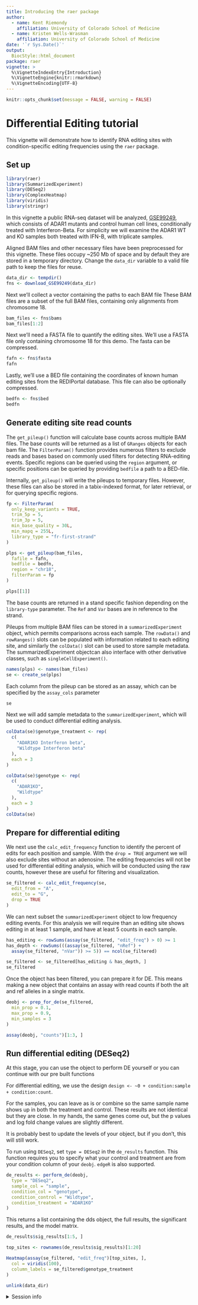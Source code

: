 ```yaml
---
title: Introducing the raer package
author: 
  - name: Kent Riemondy
    affiliation: University of Colorado School of Medicine
  - name: Kristen Wells-Wrasman
    affiliation: University of Colorado School of Medicine
date: '`r Sys.Date()`'
output:
  BiocStyle::html_document
package: raer 
vignette: >
  %\VignetteIndexEntry{Introduction}
  %\VignetteEngine{knitr::rmarkdown}
  %\VignetteEncoding{UTF-8}    
---
```


```r
knitr::opts_chunk$set(message = FALSE, warning = FALSE)
```

# Differential Editing tutorial

This vignette will demonstrate how to identify RNA editing sites with condition-specific editing frequencies using the `raer` package.

## Set up

```r
library(raer)
library(SummarizedExperiment)
library(DESeq2)
library(ComplexHeatmap)
library(viridis)
library(stringr)
```


In this vignette a public RNA-seq dataset will be analyzed,  [GSE99249](https://www.ncbi.nlm.nih.gov/geo/query/acc.cgi?acc=GSE99249), which consists of ADAR1 mutants and control human cell lines, conditionally treated with Interferon-Beta. For simplicity we will examine the ADAR1 WT and KO samples both treated with IFN-B, with triplicate samples. 

Aligned BAM files and other necessary files have been preprocessed for this vignette. These files occupy ~250 Mb of space and by default they are stored in a temporary directory. Change the `data_dir` variable to a valid file path to keep the files for reuse.

```r
data_dir <- tempdir()
fns <- download_GSE99249(data_dir)
```

Next we'll collect a vector containing the paths to each BAM file These BAM files are a subset of the full BAM files, containing only alignments from chromosome 18.

```r
bam_files <- fns$bams
bam_files[1:2]
```

Next we'll need a FASTA file to quantify the editing sites. We'll use a FASTA file only containing chromosome 18 for this demo. The fasta can be compressed. 

```r
fafn <- fns$fasta
fafn
```

Lastly, we'll use a BED file containing the coordinates of known human editing sites from the REDIPortal database. This file can also be optionally compressed.

```r
bedfn <- fns$bed
bedfn
```

## Generate editing site read counts 

The `get_pileup()` function will calculate base counts across multiple BAM files. The base counts will be returned as a list of `GRanges` objects for each bam file. The `FilterParam()` function provides numerous filters to exclude reads and bases based on commonly used filters for detecting RNA-editing events. Specific regions can be queried using the `region` argument, or specific positions can be queried by providing `bedfile` a path to a BED-file. 

Internally, `get_pileup()` will write the pileups to temporary files. However, these files can also be stored in a tabix-indexed format, for later retrieval, or for querying specific regions.

```r
fp <- FilterParam(
  only_keep_variants = TRUE,
  trim_5p = 5,
  trim_3p = 5,
  min_base_quality = 30L,
  min_mapq = 255L,
  library_type = "fr-first-strand"
)

plps <- get_pileup(bam_files,
  fafile = fafn,
  bedfile = bedfn,
  region = "chr18",
  filterParam = fp
)

plps[[1]]
```

The base counts are returned in a stand specific fashion depending on the `library-type` parameter. The `Ref` and `Var` bases are in reference to the strand. 

Pileups from multiple BAM files can be stored in a `summarizedExperiment` object, which permits comparisons across each sample. The `rowData()` and `rowRanges()` slots can be populated with information related to each editing site, and similarly the `colData()` slot can be used to store sample metadata. The summarizedExperiment objectcan also interface with other derivative classes, such as `singleCellExperiment()`. 

```r
names(plps) <- names(bam_files)
se <- create_se(plps)
```

Each column from the pileup can be stored as an assay, which can be specified by the `assay_cols` parameter

```r
se
```

Next we will add sample metadata to the `summarizedExperiment`, which will be used to conduct differential editing analysis. 


```r
colData(se)$genotype_treatment <- rep(
  c(
    "ADAR1KO Interferon beta",
    "Wildtype Interferon beta"
  ),
  each = 3
)

colData(se)$genotype <- rep(
  c(
    "ADAR1KO",
    "Wildtype"
  ),
  each = 3
)
colData(se)
```

## Prepare for differential editing 

We next use the `calc_edit_frequency` function to identify the percent of edits for each position and sample. With the `drop = TRUE` argument we will also exclude sites without an adenosine. The editing frequencies will not be used for differential editing analysis, which will be conducted using the raw counts, however these are useful for filtering and visualization. 


```r
se_filtered <- calc_edit_frequency(se,
  edit_from = "A",
  edit_to = "G",
  drop = TRUE
)
```

We can next subset the `summarizedExperiment` object to low frequency editing events. For this analysis we will require than an editing site shows editing in at least 1 sample, and have at least 5 counts in each sample. 

```r
has_editing <- rowSums(assay(se_filtered, "edit_freq") > 0) >= 1
has_depth <- rowSums(((assay(se_filtered, "nRef") +
  assay(se_filtered, "nVar")) >= 5)) == ncol(se_filtered)

se_filtered <- se_filtered[has_editing & has_depth, ]
se_filtered
```

Once the object has been filtered, you can prepare it for DE. This means making a new object that contains an assay with read counts if both the alt and ref alleles in a single matrix.

```r
deobj <- prep_for_de(se_filtered,
  min_prop = 0.1,
  max_prop = 0.9,
  min_samples = 3
)

assay(deobj, "counts")[1:3, ]
```

## Run differential editing (DESeq2)

At this stage, you can use the object to perform DE yourself or you can continue with our pre built functions

For differential editing, we use the design `design <- ~0 + condition:sample + condition:count`.

For the samples, you can leave as is or combine so the same sample name shows up in both the treatment and control. These results are not identical but they are close. In my hands, the same genes come out, but the p values and log fold change values are slightly different.

It is probably best to update the levels of your object, but if you don't, this will still work.

To run using `DESeq2`, set `type = DESeq2` in the `de_results` function. This function requires you to specify what your control and treatment are from your condition column of your `deobj`. `edgeR` is also supported. 

```r
de_results <- perform_de(deobj,
  type = "DESeq2",
  sample_col = "sample",
  condition_col = "genotype",
  condition_control = "Wildtype",
  condition_treatment = "ADAR1KO"
)
```

This returns a list containing the dds object, the full results, the significant results, and the model matrix. 

```r
de_results$sig_results[1:5, ]
```

```r
top_sites <- rownames(de_results$sig_results)[1:20]

Heatmap(assay(se_filtered, "edit_freq")[top_sites, ],
  col = viridis(100),
  column_labels = se_filtered$genotype_treatment
)
```

```r
unlink(data_dir)
```

<details style="margin-bottom:10px;">
<summary>
    Session info
</summary>

```r
sessionInfo()
```

</details>


